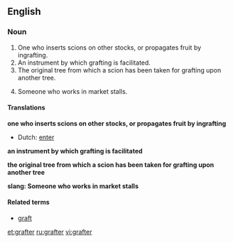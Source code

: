 ==English==

===Noun===
{{en-noun}}

# One who inserts scions on other stocks, or propagates fruit by ingrafting.
# An instrument by which grafting is facilitated.
# The original tree from which a scion has been taken for grafting upon another tree.
# {{slang}} Someone who works in market stalls.

====Translations====
'''one who inserts scions on other stocks, or propagates fruit by ingrafting'''
* Dutch: [[enter]] {{m}}

'''an instrument by which grafting is facilitated'''

'''the original tree from which a scion has been taken for grafting upon another tree'''

'''slang: Someone who works in market stalls'''

====Related terms====
* [[graft]]

[[et:grafter]]
[[ru:grafter]]
[[vi:grafter]]